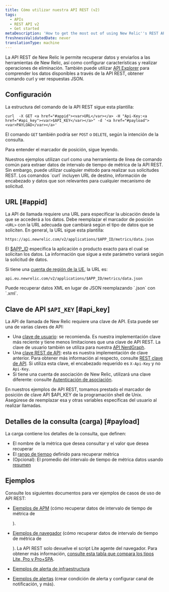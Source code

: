 ```yaml
---
title: Cómo utilizar nuestra API REST (v2)
tags:
  - APIs
  - REST API v2
  - Get started
metaDescription: 'How to get the most out of using New Relic''s REST API (v2) , including a demo, setup and format requirements, and links to detailed examples.'
freshnessValidatedDate: never
translationType: machine
---
```


La API REST de New Relic le permite recuperar datos y enviarlos a las herramientas de New Relic, así como configurar características y realizar operaciones de eliminación. También puede utilizar [API Explorer](/docs/apis/rest-api-v2/api-explorer-v2/getting-started-new-relics-api-explorer) para comprender los datos disponibles a través de la API REST, obtener comando curl y ver respuestas JSON.

## Configuración

La estructura del comando de la API REST sigue esta plantilla:

```
curl  -X GET <a href="#appid"><var>URL</var></a> -H "Api-Key:<a href="#api_key"><var>$API_KEY</var></a>" -d '<a href="#payload"><var>PAYLOAD</var></a>'
```

El comando `GET` también podría ser `POST` o `DELETE`, según la intención de la consulta.

Para entender el marcador de posición, sigue leyendo.

<Callout variant="tip">
  Nuestros ejemplos utilizan curl como una herramienta de línea de comando común para extraer datos de intervalo de tiempo de métrica de la API REST. Sin embargo, puede utilizar cualquier método para realizar sus solicitudes REST. Los comandos `curl` incluyen URL de destino, información de encabezado y datos que son relevantes para cualquier mecanismo de solicitud.
</Callout>

## URL [#appid]

La API de llamada requiere una URL para especificar la ubicación desde la que se accederá a los datos. Debe reemplazar el marcador de posición `<URL>` con la URL adecuada que cambiará según el tipo de datos que se soliciten. En general, la URL sigue esta plantilla:

```
https://api.newrelic.com/v2/applications/$APP_ID/metrics/data.json
```

El [$APP_ID](/docs/apis/rest-api-v2/requirements/finding-product-id) especifica la aplicación o producto exacto para el cual se solicitan los datos. La información que sigue a este parámetro variará según la solicitud de datos.

Si tiene una [cuenta de región de la UE](/docs/using-new-relic/welcome-new-relic/getting-started/introduction-eu-region-data-center), la URL es:

```
api.eu.newrelic.com/v2/applications/$APP_ID/metrics/data.json
```

<Callout variant="tip">
  Puede recuperar datos XML en lugar de JSON reemplazando `.json` con `.xml`.
</Callout>

## Clave de API `$API_KEY` [#api_key]

La API de llamada de New Relic requiere una clave de API. Esta puede ser una de varias claves de API:

* Una [clave de usuario](/docs/apis/get-started/intro-apis/types-new-relic-api-keys#user-api-key): se recomienda. Es nuestra implementación clave más reciente y tiene menos limitaciones que una clave de API REST. La clave de usuario también se utiliza para nuestra [API NerdGraph](/docs/apis/nerdgraph/get-started/introduction-new-relic-nerdgraph).
* Una [clave REST de API](/docs/apis/get-started/intro-apis/types-new-relic-api-keys#rest-api-key): esta es nuestra implementación de clave anterior. Para obtener más información al respecto, consulte [REST clave de API](/docs/apis/get-started/intro-apis/types-new-relic-api-keys#rest-api-key). Si utiliza esta clave, el encabezado requerido es `X-Api-Key` y no `Api-Key`.
* Si tiene una cuenta de asociación de New Relic, utilizará una clave diferente: consulte [Autenticación de asociación](/docs/apis/rest-api-v2/get-started/admin-users-api-key-partnerships).

En nuestros ejemplos de API REST, tomamos prestado el marcador de posición de clave API $API_KEY de la programación shell de Unix. Asegúrese de reemplazar esa y otras variables específicas del usuario al realizar llamadas.

## Detalles de la consulta (carga) [#payload]

La carga contiene los detalles de la consulta, que definen:

* El nombre de la métrica que desea consultar y el valor que desea recuperar
* El [rango de tiempo](/docs/apis/rest-api-v2/requirements/specifying-time-range-v2) definido para recuperar métrica
* (Opcional): El promedio del intervalo de tiempo de métrica datos usando [resumen](/docs/apis/rest-api-v2/requirements/calculating-average-metric-values-summarize)

## Ejemplos

Consulte los siguientes documentos para ver ejemplos de casos de uso de API REST:

* [Ejemplos de APM](/docs/apis/rest-api-v2/application-examples-v2) (cómo recuperar datos de intervalo de tiempo de métrica de

  <InlinePopover type="apm"/>

  ).

* [Ejemplos de navegador](/docs/apis/rest-api-v2/browser-examples-v2) (cómo recuperar datos de intervalo de tiempo de métrica de

  <InlinePopover type="browser"/>

  ). La API REST solo devuelve el script Lite agente del navegador. Para obtener más información, [consulte esta tabla que compara los tipos Lite, Pro y Pro+SPA](/docs/browser/browser-monitoring/installation/install-browser-monitoring-agent).

* [Ejemplos de alerta de infraestructura](/docs/infrastructure/new-relic-infrastructure/infrastructure-alert-conditions/rest-api-calls-new-relic-infrastructure-alerts)

* [Ejemplos de alertas](/docs/alerts/new-relic-alerts/rest-api-alerts) (crear condición de alerta y configurar canal de notificación, y más).

